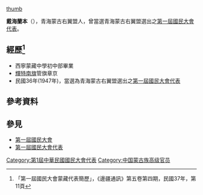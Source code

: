 [[檔案:第一屆國民大會青海右翼盟代表戴海蘭本.png|thumb]]

'''戴海蘭本'''（{{bd|約1924年||？年||catIdx=D戴}}），青海蒙古右翼盟人，曾當選青海蒙古右翼盟選出之[[第一屆國民大會代表|第一屆國民大會代表]]。

== 經歷<ref>「第一屆國民大會蒙藏代表簡歷」，《邊疆通訊》第五卷第四期，民國37年，第11頁</ref> ==
*西寧蒙藏中學初中部畢業
*[[輝特南旗|輝特南旗]]管旗章京
*民國36年(1947年)，當選為青海蒙古右翼盟選出之[[第一屆國民大會代表|第一屆國民大會代表]]

==參考資料==
<div class="references-small">
<references />
</div>

==參見==
*[[第一屆國民大會|第一屆國民大會]]
*[[第一屆國民大會代表|第一屆國民大會代表]]

{{DEFAULTSORT:Dai戴}}
[[Category:第1屆中華民國國民大會代表|Category:第1屆中華民國國民大會代表]]
[[Category:中国蒙古族高级官员|Category:中国蒙古族高级官员]]